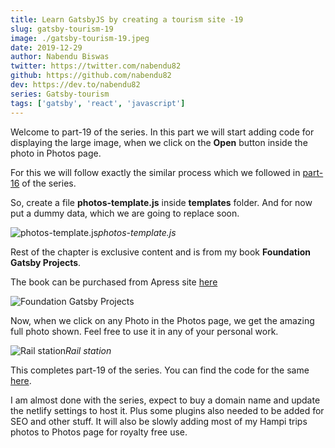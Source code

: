 ```yaml
---
title: Learn GatsbyJS by creating a tourism site -19
slug: gatsby-tourism-19
image: ./gatsby-tourism-19.jpeg
date: 2019-12-29
author: Nabendu Biswas
twitter: https://twitter.com/nabendu82
github: https://github.com/nabendu82
dev: https://dev.to/nabendu82
series: Gatsby-tourism
tags: ['gatsby', 'react', 'javascript']
---
```


Welcome to part-19 of the series. In this part we will start adding code for displaying the large image, when we click on the **Open** button inside the photo in Photos page.

For this we will follow exactly the similar process which we followed in [part-16](https://thewebdev.tech/gatsby-tourism-16) of the series.

So, create a file **photos-template.js** inside **templates** folder. And for now put a dummy data, which we are going to replace soon.

![photos-template.js](https://ik.imagekit.io/thewebdev/GatsbyTourism/19/1_bcnlkpkXsJ.png)*photos-template.js*

Rest of the chapter is exclusive content and is from my book **Foundation Gatsby Projects**.

The book can be purchased from Apress site <a href="https://www.apress.com/in/book/9781484265574" target="_blank" rel="noopener noreferrer">here</a>




<div className={styles.image__small}>

![Foundation Gatsby Projects](https://res.cloudinary.com/dxkxvfo2o/image/upload/v1609570264/Foundation_Gatsby_zilffx.jpg)

</div>

Now, when we click on any Photo in the Photos page, we get the amazing full photo shown. Feel free to use it in any of your personal work.

![Rail station](https://ik.imagekit.io/thewebdev/GatsbyTourism/19/10_iUITybaVL.png)*Rail station*

This completes part-19 of the series. You can find the code for the same [here](https://github.com/nabendu82/gatsbyTourism).

I am almost done with the series, expect to buy a domain name and update the netlify settings to host it. Plus some plugins also needed to be added for SEO and other stuff. It will also be slowly adding most of my Hampi trips photos to Photos page for royalty free use.

